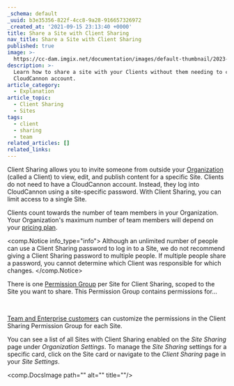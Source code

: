 ```yaml
---
_schema: default
_uuid: b3e35356-822f-4cc8-9a28-916657326972
_created_at: '2021-09-15 23:13:40 +0000'
title: Share a Site with Client Sharing
nav_title: Share a Site with Client Sharing
published: true
image: >-
  https://cc-dam.imgix.net/documentation/images/default-thumbnail/2023-Q4/CloudCannon-Documentation-Thumbnail.png
description: >-
  Learn how to share a site with your Clients without them needing to create a
  CloudCannon account.
article_category:
  - Explanation
article_topic:
  - Client Sharing
  - Sites
tags:
  - client
  - sharing
  - team
related_articles: []
related_links:
---
```

Client Sharing allows you to invite someone from outside your [Organization](/documentation/articles/what-is-an-organization/) (called a Client) to view, edit, and publish content for a specific Site. Clients do not need to have a CloudCannon account. Instead, they log into CloudCannon using a site-specific password. With Client Sharing, you can limit access to a single Site.

Clients count towards the number of team members in your Organization. Your Organization's maximum number of team members will depend on your [pricing plan](/pricing/).

<comp.Notice info_type="info">
  Although an unlimited number of people can use a Client Sharing password to log in to a Site, we do not recommend giving a Client Sharing password to multiple people. If multiple people share a password, you cannot determine which Client was responsible for which changes.
</comp.Notice>

There is one [Permission Group](/documentation/articles/what-are-permission-groups/) per Site for Client Sharing, scoped to the Site you want to share. This Permission Group contains permissions for…

&nbsp;

[Team and Enterprise customers](/pricing/) can customize the permissions in the Client Sharing Permission Group for each Site.

You can see a list of all Sites with Client Sharing enabled on the *Site Sharing* page under *Organization Settings*. To manage the *Site Sharing* settings for a specific card, click on the Site card or navigate to the *Client Sharing* page in your *Site Settings*.

<comp.DocsImage path="" alt="" title=""/>